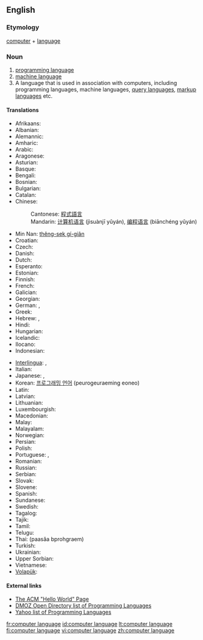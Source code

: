 {{wikipedia}}
==English==

===Etymology===
[[computer]] + [[language]]

===Noun===
{{en-noun}}

# [[programming language]]
# [[machine language]]
# A language that is used in association with computers, including programming languages, machine languages, [[query language]]s, [[markup language]]s etc.

====Translations====
{{top|programming language}}
* Afrikaans: {{t|af|programmeertaal}}
* Albanian: {{t|sq|gjuhë programimi}}
* Alemannic: {{t-|als|Programmiersprache|f}}
* Amharic: {{t|am|የፕሮግራም ቋንቋ}}
* Arabic: {{Arab|[[لغة برمجة]]}} {{f}}
* Aragonese: {{t-|an|luengache de programazión|m}}
* Asturian: {{t-|ast|llinguaxe de programación|f}}
* Basque: {{t|eu|programazio-lengoaia}}
* Bengali: {{t|bn|প্রোগ্রামিং ভাষা}}
* Bosnian: {{t|bs|programski jezik|m}}
* Bulgarian: {{t|bg|език за програмиране|m}}
* Catalan: {{t|ca|llenguatge de programació|f}}
* Chinese:
*: Cantonese: [[程式語言]]
*: Mandarin: [[计算机语言]] (jìsuànjī yǔyán), [[编程语言]] (biānchéng yǔyán)
* Min Nan: [[thêng-sek gí-giân]]
* Croatian: {{t|hr|programski jezik|m}}
* Czech: {{t|cs|programovací jazyk|m}}
* Danish: {{t|da|programmeringssprog|n}}
* Dutch: {{t|nl|programmeertaal|f}}
* Esperanto: {{t|eo|programlingvo}}
* Estonian: {{t|et|programmeerimiskeel}}
* Finnish: {{t+|fi|ohjelmointikieli}}
* French: {{t|fr|langage informatique|m}}
* Galician: {{t|gl|linguaxe de programación|f}}
* Georgian: {{t|ka|პროგრამირების ენა|tr=programirebis ena}}
* German: {{t|de|Computersprache|f}}, {{t|de|Programmiersprache|f}}
* Greek: {{t|el|γλώσσα προγραμματισμού|f|tr=ɤlósa proɤramatiʑmú|sc=Grek}}
* Hebrew: {{t|he|שפת תכנות|f|tr=S'fat Tikh'nut|sc=Hebr}}, {{t|he|שפות תיכנות|f|tr=S'fot Tikh'nut|sc=Hebr|p}}
* Hindi: {{t|hi|प्रोग्रामिंग भाषा}}
* Hungarian: {{t|hu|programozási nyelv}}
* Icelandic: {{t|is|forritunarmál|n}}
* Ilocano: {{t-|ilo|lengguahe ti panangprograma}}
* Indonesian: {{t|id|bahasa pemrograman}}
{{trans-mid}}
* [[Interlingua]]: {{t|ia|linguage computatorial|xs=Interlingua}}, {{t|ia|linguage de programmation|xs=Interlingua}}
* Italian: {{t|it|linguaggio di programmazione|m}}
* Japanese: {{t-|ja|計算機言語|tr=keisanki-gengo|sc=Jpan}}, {{t|ja|プログラミング言語|tr=puroguramingu gengo}}
* Korean: [[프로그래밍 언어]] (peurogeuraeming eoneo)
* Latin: {{t|la|lingua programmandi|f}}
* Latvian: {{t|lv|programmēšanas valoda}}
* Lithuanian: {{t|lt|programavimo kalba|f}}
* Luxembourgish: {{t|lb|Programméiersprooch|n}}
* Macedonian: {{t|mk|програмски јазик|m}}
* Malay: {{t|ms|bahasa pengaturcaraan}}
* Malayalam: {{t|ml|പ്രോഗ്രാമിംഗ് ഭാഷ}}
* Norwegian: {{t|no|programmeringsspråk|n}}
* Persian: {{fa-Arab|[[زبانهای برنامهنویسی]]}}
* Polish: {{t|pl|język programowania|m}}
* Portuguese: {{t|pt|linguagem de computador|f}}, {{t|pt|linguagem de programação|f}}
* Romanian: {{t|ro|limbaj de programare}}
* Russian: {{t|ru|язык программирования|tr=jaz‎k programmírovanija|m}}
* Serbian: {{t|sr|програмски језик|m}}
* Slovak: {{t|sk|programovací jazyk|m}}
* Slovene: {{t|sl|programski jezik|m}}
* Spanish: {{t|es|lenguaje de programación|m}}
* Sundanese: {{t-|su|basa program}}
* Swedish: {{t|sv|programspråk|n}}
* Tagalog: {{t|tl|wikang pamprograma}}
* Tajik: {{t|tg|забони барномасозӣ}}
* Tamil: {{t|ta|ஆணைமூலம்}}
* Telugu: {{t|te|ప్రోగ్రామింగు భాష}}
* Thai: {{Thai|[[ภาษาโปรแกรม]]}} (paasăa bprohgraem)
* Turkish: {{t|tr|programlama dili}}
* Ukrainian: {{t|uk|мова програмування|f}}
* Upper Sorbian: {{t-|hsb|programěrowanske rěče}}
* Vietnamese: {{t|vi|ngôn ngữ lập trình}}
* [[Volapük]]: {{t|vo|kompütapük|xs=Volapük}}
{{trans-bottom}}

====External links====
* [http://www2.latech.edu/~acm/HelloWorld.shtml The ACM "Hello World" Page]
* [http://dmoz.org/Computers/Programming/Languages/ DMOZ Open Directory list of Programming Languages]
* [http://dir.yahoo.com/Computers_and_Internet/Programming_and_Development/Languages/ Yahoo list of Programming Languages]

[[fr:computer language]]
[[id:computer language]]
[[lt:computer language]]
[[fi:computer language]]
[[vi:computer language]]
[[zh:computer language]]